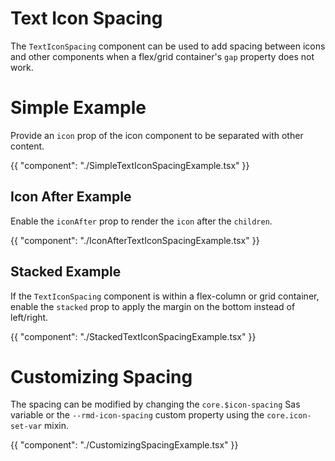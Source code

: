 # Text Icon Spacing

The `TextIconSpacing` component can be used to add spacing between icons and
other components when a flex/grid container's `gap` property does not work.

# Simple Example

Provide an `icon` prop of the icon component to be separated with other content.

{{ "component": "./SimpleTextIconSpacingExample.tsx" }}

## Icon After Example

Enable the `iconAfter` prop to render the `icon` after the `children`.

{{ "component": "./IconAfterTextIconSpacingExample.tsx" }}

## Stacked Example

If the `TextIconSpacing` component is within a flex-column or grid container,
enable the `stacked` prop to apply the margin on the bottom instead of
left/right.

{{ "component": "./StackedTextIconSpacingExample.tsx" }}

# Customizing Spacing

The spacing can be modified by changing the `core.$icon-spacing` Sas variable or
the `--rmd-icon-spacing` custom property using the `core.icon-set-var` mixin.

{{ "component": "./CustomizingSpacingExample.tsx" }}
